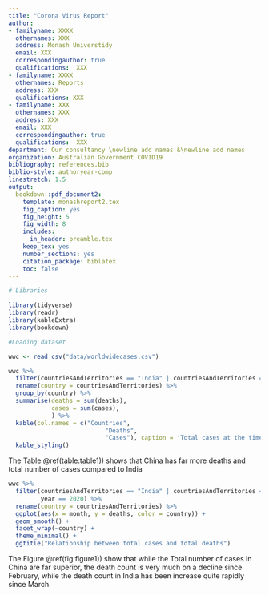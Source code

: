```yaml
---
title: "Corona Virus Report"
author:
- familyname: XXXX
  othernames: XXX
  address: Monash Universtidy
  email: XXX
  correspondingauthor: true
  qualifications:  XXX
- familyname: XXXX
  othernames: Reports
  address: XXX
  qualifications: XXX
- familyname: XXX
  othernames: XXX
  address: XXX
  email: XXX
  correspondingauthor: true
  qualifications:  XXX
department: Our consultancy \newline add names &\newline add names
organization: Australian Government COVID19
bibliography: references.bib
biblio-style: authoryear-comp
linestretch: 1.5
output:
  bookdown::pdf_document2:
    template: monashreport2.tex
    fig_caption: yes
    fig_height: 5
    fig_width: 8
    includes:
      in_header: preamble.tex
    keep_tex: yes
    number_sections: yes
    citation_package: biblatex
    toc: false
---
```


```r
# Libraries

library(tidyverse)
library(readr)
library(kableExtra)
library(bookdown)

```

```r
#Loading dataset

wwc <- read_csv("data/worldwidecases.csv")
```

\section*{Country XX1 and YY1"}
```r
wwc %>%
  filter(countriesAndTerritories == "India" | countriesAndTerritories == "China") %>%
  rename(country = countriesAndTerritories) %>%
  group_by(country) %>%
  summarise(deaths = sum(deaths),
            cases = sum(cases),
            ) %>%
  kable(col.names = c("Countries",
                           "Deaths",
                           "Cases"), caption = 'Total cases at the time of this report.') %>%
  kable_styling()

```

The Table \@ref(table:table1)) shows that China has far more deaths and total number of cases compared to India

```r
wwc %>%
  filter(countriesAndTerritories == "India" | countriesAndTerritories == "China",
         year == 2020) %>%
  rename(country = countriesAndTerritories) %>%
  ggplot(aes(x = month, y = deaths, color = country)) +
  geom_smooth() +
  facet_wrap(~country) +
  theme_minimal() +
  ggtitle("Relationship between total cases and total deaths")
```
The Figure \@ref(fig:figure1)) show that while the Total number of cases in China are far superior, the death count is very much on a decline since February, while the death count in India has been increase quite rapidly since March.

\section*{Country XX2 and YY2}

\section*{Country XX3 and YY3}



